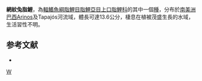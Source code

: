 {{Speciesbox 
| genus = Leporinus
| species = reticulatus
| authority = [[Britski|Britski]] & [[Garavello|Garavello]], 1993
| status = NE
| status_system = IUCN3.1
}}
'''網紋兔脂鯉'''，為[[輻鰭魚綱|輻鰭魚綱]][[脂鯉目|脂鯉目]][[脂鯉亞目|脂鯉亞目]][[上口脂鯉科|上口脂鯉科]]的其中一個[[種|種]]，分布於[[南美洲|南美洲]][[巴西|巴西]]Arinos及Tapajós河流域，體長可達13.6公分，棲息在植被茂盛生長的水域，生活習性不明。

==参考文献==
{{refbegin}}
*{{FishBase_species|genus=Leporinus|species=reticulatus|year=2013|month=9}}
{{refend}}
{{Taxonbar}}

[[Category:兔脂鯉屬|W]]